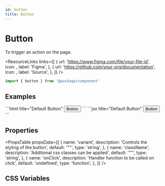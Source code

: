 ```yaml
---
id: button
title: Button
---
```



# Button

<p class="markdown-subheading">To trigger an action on the page.</p>

<ResourceLinks
  links={[
    {
      url: 'https://www.figma.com/file/your-file-id',
      icon: <FigmaIcon />,
      label: 'Figma',
    },
    {
      url: 'https://github.com/your-org/documentation',
      icon: <GithubIcon />,
      label: 'Source',
    },
  ]}
/>

```jsx title="Import"
import { button } from '@package/component'
```

## Examples

<Tabs>
  <TabItem value="lit" label="Lit" default>
    ```html title="Default Button"
    <button>Button</button>
    ```
  </TabItem>
  <TabItem value="react" label="React">
    ```jsx title="Default Button"
    <Button>Button</Button>
    ```
  </TabItem>
</Tabs>

## Properties

<PropsTable
  propsData={[
    {
      name: 'variant',
      description: 'Controls the styling of the button',
      default: '""',
      type: 'string',
    },
    {
      name: 'className',
      description: 'Additional css classes can be applied',
      default: '""',
      type: 'string',
    },
    {
      name: 'onClick',
      description: 'Handler function to be called on click',
      default: 'undefined',
      type: 'function',
    },
  ]}
/>

## CSS Variables

<CSSVariablesTable componentName="button" />
